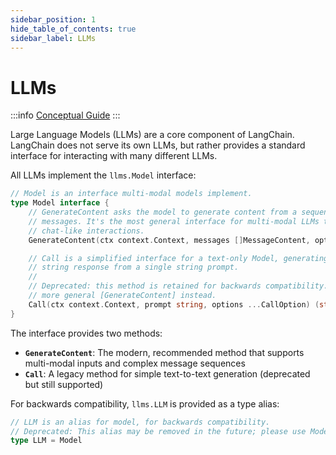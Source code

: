 ```yaml
---
sidebar_position: 1
hide_table_of_contents: true
sidebar_label: LLMs
---
```



# LLMs

:::info
[Conceptual Guide](https://python.langchain.com/docs/modules/model_io/llms)
:::

Large Language Models (LLMs) are a core component of LangChain. 
LangChain does not serve its own LLMs, but rather provides a standard interface for interacting with many different LLMs.

All LLMs implement the `llms.Model` interface:

```go
// Model is an interface multi-modal models implement.
type Model interface {
	// GenerateContent asks the model to generate content from a sequence of
	// messages. It's the most general interface for multi-modal LLMs that support
	// chat-like interactions.
	GenerateContent(ctx context.Context, messages []MessageContent, options ...CallOption) (*ContentResponse, error)

	// Call is a simplified interface for a text-only Model, generating a single
	// string response from a single string prompt.
	//
	// Deprecated: this method is retained for backwards compatibility. Use the
	// more general [GenerateContent] instead.
	Call(ctx context.Context, prompt string, options ...CallOption) (string, error)
}
```

The interface provides two methods:
- **`GenerateContent`**: The modern, recommended method that supports multi-modal inputs and complex message sequences
- **`Call`**: A legacy method for simple text-to-text generation (deprecated but still supported)

For backwards compatibility, `llms.LLM` is provided as a type alias:

```go
// LLM is an alias for model, for backwards compatibility.
// Deprecated: This alias may be removed in the future; please use Model instead.
type LLM = Model
```

<DocCardList />
